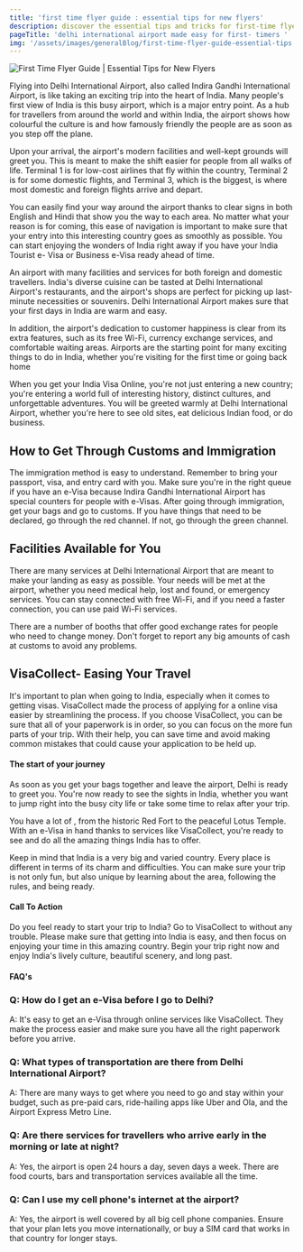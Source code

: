 ```yaml
---
title: 'first time flyer guide : essential tips for new flyers'
description: discover the essential tips and tricks for first-time flyers in our comprehensive guide from visa collect. we've got everything you need to know.
pageTitle: 'delhi international airport made easy for first- timers '
img: '/assets/images/generalBlog/first-time-flyer-guide-essential-tips.webp'
---
```


<BlogContentHero className="mt-0">
  <img
    src="/assets/images/generalBlog/first-time-flyer-guide-essential-tips.webp"
    alt="First Time Flyer Guide | Essential Tips for New Flyers"
  />
</BlogContentHero>

Flying into Delhi International Airport, also called Indira Gandhi International Airport, is like taking an exciting trip into the heart of India. Many people's first view of India is this busy airport, which is a major entry point. As a hub for travellers from around the world and within India, the airport shows how colourful the culture is and how famously friendly the people are as soon as you step off the plane.

Upon your arrival, the airport's modern facilities and well-kept grounds will greet you. This is meant to make the shift easier for people from all walks of life. Terminal 1 is for low-cost airlines that fly within the country, Terminal 2 is for some domestic flights, and Terminal 3, which is the biggest, is where most domestic and foreign flights arrive and depart.

You can easily find your way around the airport thanks to clear signs in both English and Hindi that show you the way to each area. No matter what your reason is for coming, this ease of navigation is important to make sure that your entry into this interesting country goes as smoothly as possible. You can start enjoying the wonders of India right away if you have your India Tourist e- Visa or Business e-Visa ready ahead of time.

An airport with many facilities and services for both foreign and domestic travellers. India's diverse cuisine can be tasted at Delhi International Airport's restaurants, and the airport's shops are perfect for picking up last-minute necessities or souvenirs. Delhi International Airport makes sure that your first days in India are warm and easy.

In addition, the airport's dedication to customer happiness is clear from its extra features, such as its free Wi-Fi, currency exchange services, and comfortable waiting areas. Airports are the starting point for many exciting things to do in India, whether you're visiting for the first time or going back home

When you get your India Visa Online, you're not just entering a new country; you're entering a world full of interesting history, distinct cultures, and unforgettable adventures. You will be greeted warmly at Delhi International Airport, whether you're here to see old sites, eat delicious Indian food, or do business.

## How to Get Through Customs and Immigration

The immigration method is easy to understand. Remember to bring your passport, visa, and entry card with you. Make sure you're in the right queue if you have an e-Visa because Indira Gandhi International Airport has special counters for people with e-Visas. After going through immigration, get your bags and go to customs. If you have things that need to be declared, go through the red channel. If not, go through the green channel.

## Facilities Available for You

There are many services at Delhi International Airport that are meant to make your landing as easy as possible. Your needs will be met at the airport, whether you need medical help, lost and found, or emergency services. You can stay connected with free Wi-Fi, and if you need a faster connection, you can use paid Wi-Fi services.

There are a number of booths that offer good exchange rates for people who need to change money. Don't forget to report any big amounts of cash at customs to avoid any problems.

## VisaCollect- Easing Your Travel

It's important to plan when going to India, especially when it comes to getting visas. VisaCollect made the process of applying for a online visa easier by streamlining the process. If you choose VisaCollect, you can be sure that all of your paperwork is in order, so you can focus on the more fun parts of your trip. With their help, you can save time and avoid making common mistakes that could cause your application to be held up.

#### The start of your journey

As soon as you get your bags together and leave the airport, Delhi is ready to greet you. You're now ready to see the sights in India, whether you want to jump right into the busy city life or take some time to relax after your trip.

You have a lot of <LinkText text="top things to do in India" href="/in/blog/top-things-to-do-in-india-for-fun/"/> , from the historic Red Fort to the peaceful Lotus Temple. With an e-Visa in hand thanks to services like VisaCollect, you're ready to see and do all the amazing things India has to offer.

Keep in mind that India is a very big and varied country. Every place is different in terms of its charm and difficulties. You can make sure your trip is not only fun, but also unique by learning about the area, following the rules, and being ready.

#### Call To Action

Do you feel ready to start your trip to India? Go to VisaCollect to <LinkText text="apply for a visa" href="/"/> without any trouble. Please make sure that getting into India is easy, and then focus on enjoying your time in this amazing country. Begin your trip right now and enjoy India's lively culture, beautiful scenery, and long past.

#### FAQ's

### Q: How do I get an e-Visa before I go to Delhi?

A: It's easy to get an e-Visa through online services like VisaCollect. They make the process easier and make sure you have all the right paperwork before you arrive.

### Q: What types of transportation are there from Delhi International Airport?

A: There are many ways to get where you need to go and stay within your budget, such as pre-paid cars, ride-hailing apps like Uber and Ola, and the Airport Express Metro Line.

### Q: Are there services for travellers who arrive early in the morning or late at night?

A: Yes, the airport is open 24 hours a day, seven days a week. There are food courts, bars and transportation services available all the time.

### Q: Can I use my cell phone's internet at the airport?

A: Yes, the airport is well covered by all big cell phone companies. Ensure that your plan lets you move internationally, or buy a SIM card that works in that country for longer stays.
